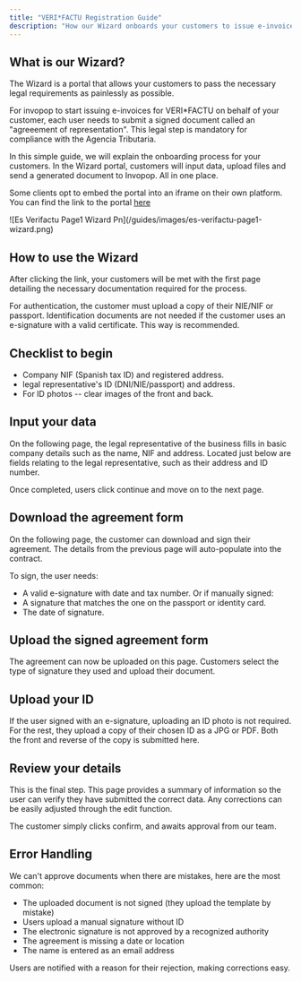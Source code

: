 ```yaml
---
title: "VERI*FACTU Registration Guide"
description: "How our Wizard onboards your customers to issue e-invoices in Spain. A step by step guide."
---
```


## What is our Wizard?

The Wizard is a portal that allows your customers to pass the necessary legal requirements as painlessly as possible.

For invopop to start issuing e-invoices for VERI\*FACTU on behalf of your customer, each user needs to submit a signed document called an "agreeement of representation". This legal step is mandatory for compliance with the Agencia Tributaria.

In this simple guide, we will explain the onboarding process for your customers. In the Wizard portal, customers will input data, upload files and send a generated document to Invopop. All in one place.

Some clients opt to embed the portal into an iframe on their own platform. You can find the link to the portal [here](https://verifactu.invopop.com/reg/KI2tOR1HN3T/start)

<Frame caption="Page 1 of the VERI*FACTU supplier registration wizard">
  ![Es Verifactu Page1 Wizard Pn](/guides/images/es-verifactu-page1-wizard.png)
</Frame>

## How to use the Wizard

After clicking the link, your customers will be met with the first page detailing the necessary documentation required for the process.

For authentication, the customer must upload a copy of their NIE/NIF or passport. Identification documents are not needed if the customer uses an e-signature with a valid certificate. This way is recommended.

## Checklist to begin

- Company NIF (Spanish tax ID) and registered address.
- legal representative's ID (DNI/NIE/passport) and address.
- For ID photos -- clear images of the front and back.

## Input your data

On the following page, the legal representative of the business fills in basic company details such as the name, NIF and address. Located just below are fields relating to the legal representative, such as their address and ID number.

Once completed, users click continue and move on to the next page.

## Download the agreement form

On the following page, the customer can download and sign their agreement. The details from the previous page will auto-populate into the contract.

To sign, the user needs:

- A valid e-signature with date and tax number. Or if manually signed:
- A signature that matches the one on the passport or identity card.
- The date of signature.

## Upload the signed agreement form

The agreement can now be uploaded on this page. Customers select the type of signature they used and upload their document.

## Upload your ID

If the user signed with an e-signature, uploading an ID photo is not required. For the rest, they upload a copy of their chosen ID as a JPG or PDF. Both the front and reverse of the copy is submitted here.

## Review your details

This is the final step. This page provides a summary of information so the user can verify they have submitted the correct data. Any corrections can be easily adjusted through the edit function.

The customer simply clicks confirm, and awaits approval from our team.

## Error Handling

We can't approve documents when there are mistakes, here are the most common:

- The uploaded document is not signed (they upload the template by mistake)
- Users upload a manual signature without ID
- The electronic signature is not approved by a recognized authority
- The agreement is missing a date or location
- The name is entered as an email address

Users are notified with a reason for their rejection, making corrections easy.